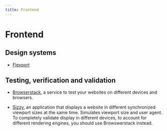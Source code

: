 ```yaml
---
title: Frontend
---
```


# Frontend

## Design systems

- [Flexport](https://www.flexport.com/design)

## Testing, verification and validation

- [Browserstack](https://www.browserstack.com), a service to test your websites
  on different devices and browsers.

- [Sizzy](https://sizzy.co), an application that displays a website in different
  synchronized viewport sizes at the same time. Simulates viewport size and user
  agent. To completely validate display in different devices, to account for
  different rendering engines, you should use Browswerstack instead.
